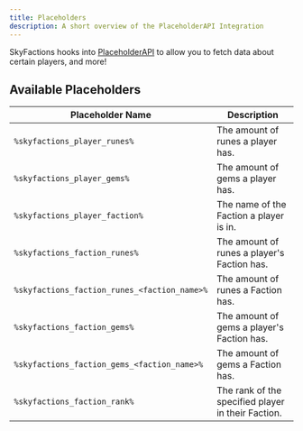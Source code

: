 ```yaml
---
title: Placeholders
description: A short overview of the PlaceholderAPI Integration
---
```


SkyFactions hooks into [PlaceholderAPI](https://www.spigotmc.org/resources/placeholderapi.6245/) to allow you to fetch data about certain players, and more!

## Available Placeholders
| Placeholder Name | Description | 
|----------------------|-------------| 
| `%skyfactions_player_runes%` | The amount of runes a player has. |
| `%skyfactions_player_gems%` | The amount of gems a player has. |
| `%skyfactions_player_faction%` | The name of the Faction a player is in. |
| `%skyfactions_faction_runes%` | The amount of runes a player's Faction has. |
| `%skyfactions_faction_runes_<faction_name>%` | The amount of runes a Faction has. |
| `%skyfactions_faction_gems%` | The amount of gems a player's Faction has. |
| `%skyfactions_faction_gems_<faction_name>%` | The amount of gems a Faction has. |
| `%skyfactions_faction_rank%` | The rank of the specified player in their Faction. |
